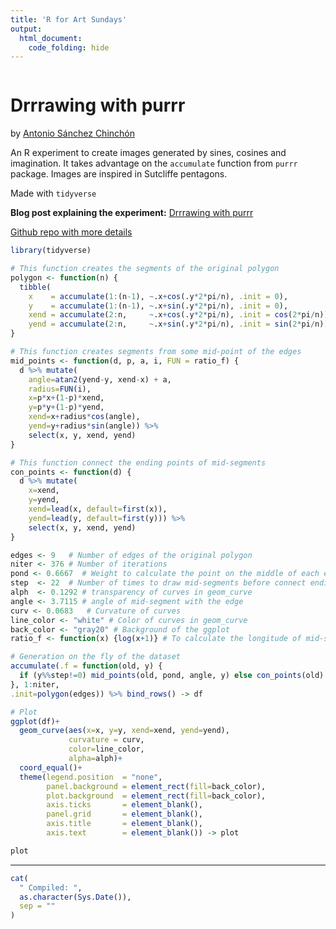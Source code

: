 ```yaml
---
title: 'R for Art Sundays'
output: 
  html_document:
    code_folding: hide
---
```


```r
```

# Drrrawing with purrr

by [Antonio Sánchez Chinchón](https://twitter.com/aschinchon)

An R experiment to create images generated by sines, cosines and imagination. It takes advantage on the `accumulate` function from `purrr` package. Images are inspired in Sutcliffe pentagons.

Made with `tidyverse`

**Blog post explaining the experiment:** [Drrrawing with purrr](https://fronkonstin.com/2019/03/27/drrrawing-with-purrr/)

[Github repo with more details](https://github.com/aschinchon/drrrawing-with-purrr)


```r

library(tidyverse)

# This function creates the segments of the original polygon
polygon <- function(n) {
  tibble(
    x    = accumulate(1:(n-1), ~.x+cos(.y*2*pi/n), .init = 0),
    y    = accumulate(1:(n-1), ~.x+sin(.y*2*pi/n), .init = 0),
    xend = accumulate(2:n,     ~.x+cos(.y*2*pi/n), .init = cos(2*pi/n)),
    yend = accumulate(2:n,     ~.x+sin(.y*2*pi/n), .init = sin(2*pi/n)))
}

# This function creates segments from some mid-point of the edges
mid_points <- function(d, p, a, i, FUN = ratio_f) {
  d %>% mutate(
    angle=atan2(yend-y, xend-x) + a,
    radius=FUN(i),
    x=p*x+(1-p)*xend,
    y=p*y+(1-p)*yend,
    xend=x+radius*cos(angle),
    yend=y+radius*sin(angle)) %>% 
    select(x, y, xend, yend)
}

# This function connect the ending points of mid-segments
con_points <- function(d) {
  d %>% mutate(
    x=xend,
    y=yend,
    xend=lead(x, default=first(x)),
    yend=lead(y, default=first(y))) %>% 
    select(x, y, xend, yend)
}

edges <- 9   # Number of edges of the original polygon
niter <- 376 # Number of iterations
pond <- 0.6667  # Weight to calculate the point on the middle of each edge
step  <- 22  # Number of times to draw mid-segments before connect ending points
alph  <- 0.1292 # transparency of curves in geom_curve
angle <- 3.7115 # angle of mid-segment with the edge
curv <- 0.0683   # Curvature of curves
line_color <- "white" # Color of curves in geom_curve
back_color <- "gray20" # Background of the ggplot
ratio_f <- function(x) {log(x+1)} # To calculate the longitude of mid-segments

# Generation on the fly of the dataset
accumulate(.f = function(old, y) {
  if (y%%step!=0) mid_points(old, pond, angle, y) else con_points(old)
}, 1:niter,
.init=polygon(edges)) %>% bind_rows() -> df

# Plot
ggplot(df)+
  geom_curve(aes(x=x, y=y, xend=xend, yend=yend),
             curvature = curv,
             color=line_color,
             alpha=alph)+
  coord_equal()+
  theme(legend.position  = "none",
        panel.background = element_rect(fill=back_color),
        plot.background  = element_rect(fill=back_color),
        axis.ticks       = element_blank(),
        panel.grid       = element_blank(),
        axis.title       = element_blank(),
        axis.text        = element_blank()) -> plot

plot

```



-----


```r

cat(
  " Compiled: ",
  as.character(Sys.Date()),
  sep = ""
)
```
